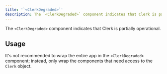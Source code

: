 ```yaml
---
title: '`<ClerkDegraded>`'
description: The `<ClerkDegraded>` component indicates that Clerk is partially operational.
---
```


The `<ClerkDegraded>` component indicates that Clerk is partially operational.

## Usage

It's not recommended to wrap the entire app in the `<ClerkDegraded>` component; instead, only wrap the components that need access to the `Clerk` object.

<Include src="_partials/control-components-without-expo" />
